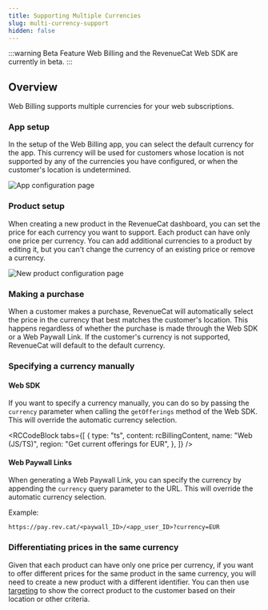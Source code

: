 ```yaml
---
title: Supporting Multiple Currencies
slug: multi-currency-support
hidden: false
---
```


:::warning Beta Feature
Web Billing and the RevenueCat Web SDK are currently in beta.
:::

## Overview

Web Billing supports multiple currencies for your web subscriptions.

### App setup

In the setup of the Web Billing app, you can select the default currency for the app. This currency will be used for customers whose location is not supported by any of the currencies you have configured, or when the customer's location is undetermined.

![App configuration page](/images/web-billing/new-rc-billing-app-for-currency.png)

### Product setup

When creating a new product in the RevenueCat dashboard, you can set the price for each currency you want to support. Each product can have only one price per currency. You can add additional currencies to a product by editing it, but you can't change the currency of an existing price or remove a currency.

![New product configuration page](/images/web-billing/new-product-configuration.png)

### Making a purchase

When a customer makes a purchase, RevenueCat will automatically select the price in the currency that best matches the customer's location. This happens regardless of whether the purchase is made through the Web SDK or a Web Paywall Link. If the customer's currency is not supported, RevenueCat will default to the default currency.

### Specifying a currency manually

#### Web SDK
If you want to specify a currency manually, you can do so by passing the `currency` parameter when calling the `getOfferings` method of the Web SDK. This will override the automatic currency selection.


<RCCodeBlock
  tabs={[
    {
      type: "ts",
      content: rcBillingContent,
      name: "Web (JS/TS)",
      region: "Get current offerings for EUR",
    },
  ]}
/>

#### Web Paywall Links
When generating a Web Paywall Link, you can specify the currency by appending the `currency` query parameter to the URL. This will override the automatic currency selection.

Example:
```
https://pay.rev.cat/<paywall_ID>/<app_user_ID>?currency=EUR
```

### Differentiating prices in the same currency
Given that each product can have only one price per currency, if you want to offer different prices for the same product in the same currency, you will need to create a new product with a different identifier. You can then use [targeting](/tools/targeting) to show the correct product to the customer based on their location or other criteria.
